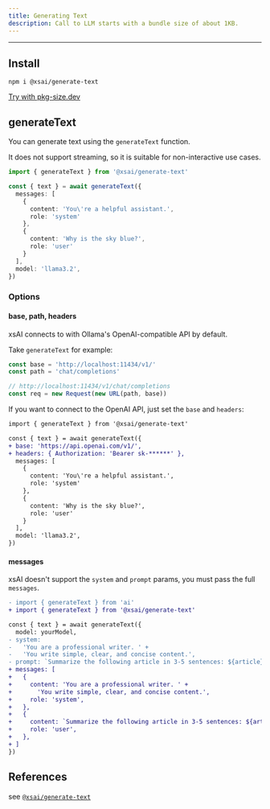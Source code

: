```yaml
---
title: Generating Text
description: Call to LLM starts with a bundle size of about 1KB.
---
```


---

## Install

```package-install
npm i @xsai/generate-text
```

[Try with pkg-size.dev](https://pkg-size.dev/@xsai/generate-text)

## generateText

You can generate text using the `generateText` function.

It does not support streaming, so it is suitable for non-interactive use cases.

```ts twoslash
import { generateText } from '@xsai/generate-text'

const { text } = await generateText({
  messages: [
    {
      content: 'You\'re a helpful assistant.',
      role: 'system'
    },
    {
      content: 'Why is the sky blue?',
      role: 'user'
    }
  ],
  model: 'llama3.2',
})
```

### Options

#### base, path, headers

xsAI connects to with Ollama's OpenAI-compatible API by default.

Take `generateText` for example:

```ts twoslash
const base = 'http://localhost:11434/v1/'
const path = 'chat/completions'

// http://localhost:11434/v1/chat/completions
const req = new Request(new URL(path, base))
```

If you want to connect to the OpenAI API, just set the `base` and `headers`:

```diff
import { generateText } from '@xsai/generate-text'

const { text } = await generateText({
+ base: 'https://api.openai.com/v1/',
+ headers: { Authorization: 'Bearer sk-******' },
  messages: [
    {
      content: 'You\'re a helpful assistant.',
      role: 'system'
    },
    {
      content: 'Why is the sky blue?',
      role: 'user'
    }
  ],
  model: 'llama3.2',
})
```

#### messages

xsAI doesn't support the `system` and `prompt` params,
you must pass the full `messages`.

```diff
- import { generateText } from 'ai'
+ import { generateText } from '@xsai/generate-text'

const { text } = await generateText({
  model: yourModel,
- system:
-   'You are a professional writer. ' +
-   'You write simple, clear, and concise content.',
- prompt: `Summarize the following article in 3-5 sentences: ${article}`,
+ messages: [
+   {
+     content: 'You are a professional writer. ' +
+       'You write simple, clear, and concise content.',
+     role: 'system',
+   },
+   {
+     content: `Summarize the following article in 3-5 sentences: ${article}`,
+     role: 'user',
+   },
+ ]
})
```

## References

see [`@xsai/generate-text`](../references/generate-text)
